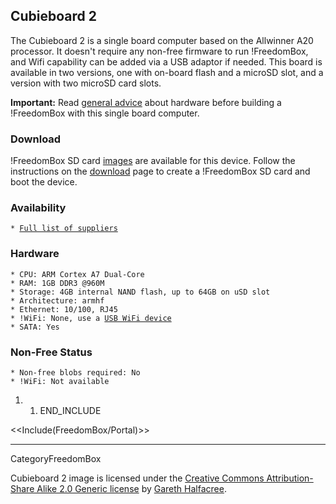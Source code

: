 == Cubieboard 2 ==

{{attachment:cubieboard2.jpg|Cubieboard 2|width=640,height=426}}

The Cubieboard 2 is a single board computer based on the Allwinner A20 processor. It doesn't require any non-free firmware to run !FreedomBox, and Wifi capability can be added via a USB adaptor if needed.  This board is available in two versions, one with on-board flash and a microSD slot, and a version with two microSD card slots.

'''Important:''' Read [[FreedomBox/Hardware|general advice]] about hardware before building a !FreedomBox with this single board computer.

=== Download ===

!FreedomBox SD card [[FreedomBox/Download|images]] are available for this device.  Follow the instructions on the [[FreedomBox/Download|download]] page to create a !FreedomBox SD card and boot the device.

=== Availability ===

 * [[http://cubieboard.org/buy|Full list of suppliers]]

=== Hardware ===

 * CPU: ARM Cortex A7 Dual-Core
 * RAM: 1GB DDR3 @960M 
 * Storage: 4GB internal NAND flash, up to 64GB on uSD slot
 * Architecture: armhf
 * Ethernet: 10/100, RJ45
 * !WiFi: None, use a [[FreedomBox/Hardware/USBWiFi|USB WiFi device]]
 * SATA: Yes

=== Non-Free Status ===

 * Non-free blobs required: No
 * !WiFi: Not available

## END_INCLUDE

<<Include(FreedomBox/Portal)>>

----
CategoryFreedomBox


Cubieboard 2 image is licensed under the [[https://creativecommons.org/licenses/by-sa/2.0/|Creative Commons Attribution-Share Alike 2.0 Generic license]] by [[https://commons.wikimedia.org/wiki/File:Cubieboard_2_-_Top_(14673300334).jpg|Gareth Halfacree]].
